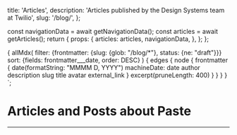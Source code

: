   title: 'Articles',
  description: 'Articles published by the Design Systems team at Twilio',
  slug: '/blog/',
};



  const navigationData = await getNavigationData();
  const articles = await getArticles();
  return {
    props: {
      articles: articles,
      navigationData,
    },
  };
};

  {
    allMdx(
      filter: {frontmatter: {slug: {glob: "/blog/*"}, status: {ne: "draft"}}}
      sort: {fields: frontmatter___date, order: DESC}
    ) {
      edges {
        node {
          frontmatter {
            date(formatString: "MMMM D, YYYY")
            machineDate: date
            author
            description
            slug
            title
            avatar
            external_link
          }
          excerpt(pruneLength: 400)
        }
      }
    }
  }
`;

# Articles and Posts about Paste

---

<ArticleList articles={props.articles} />
